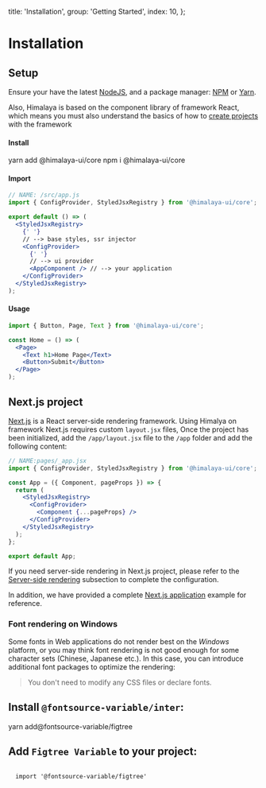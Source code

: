 
  title: 'Installation',
  group: 'Getting Started',
  index: 10,
};

# Installation

## Setup

Ensure your have the latest [NodeJS](https://nodejs.org/en/download/),
and a package manager: [NPM](https://www.npmjs.com/) or [Yarn](https://yarnpkg.com/).

Also, Himalaya is based on the component library of framework React, which means you must also understand the basics of how to [create projects](https://reactjs.org/docs/hello-world.html) with the framework

<h4>
  <Dot type="success">Install</Dot>
</h4>

<Tabs initialValue="yarn" hideDivider hideBorder align="flex-end" mt="-46px">
  <Tabs.Item label="Yarn" value="yarn">
    <Snippet>yarn add @himalaya-ui/core</Snippet>
  </Tabs.Item>
  <Tabs.Item label="Npm" value="npm">
    <Snippet>npm i @himalaya-ui/core</Snippet>
  </Tabs.Item>
</Tabs>
<Spacer h={0.5} />
<h4>
  <Dot type="success">Import</Dot>
</h4>

```jsx
// NAME: /src/app.js
import { ConfigProvider, StyledJsxRegistry } from '@himalaya-ui/core';

export default () => (
  <StyledJsxRegistry>
    {' '}
    // --> base styles, ssr injector
    <ConfigProvider>
      {' '}
      // --> ui provider
      <AppComponent /> // --> your application
    </ConfigProvider>
  </StyledJsxRegistry>
);
```

<Spacer h={0} mb="8px" />
<h4>
  <Dot type="success">Usage</Dot>
</h4>

```jsx
import { Button, Page, Text } from '@himalaya-ui/core';

const Home = () => (
  <Page>
    <Text h1>Home Page</Text>
    <Button>Submit</Button>
  </Page>
);
```

## Next.js project

[Next.js](https://nextjs.org/) is a React server-side rendering framework. Using Himalya on framework Next.js requires custom `layout.jsx` files,
Once the project has been initialized, add the `/app/layout.jsx` file to the `/app` folder and add the following content:

```jsx
// NAME:pages/_app.jsx
import { ConfigProvider, StyledJsxRegistry } from '@himalaya-ui/core';

const App = ({ Component, pageProps }) => {
  return (
    <StyledJsxRegistry>
      <ConfigProvider>
        <Component {...pageProps} />
      </ConfigProvider>
    </StyledJsxRegistry>
  );
};

export default App;
```

If you need server-side rendering in Next.js project,
please refer to the [Server-side rendering](/guide/server-render) subsection to complete the configuration.

In addition, we have provided a complete [Next.js application](https://github.com/red-ninjas/landing-page) example for reference.

### Font rendering on Windows

Some fonts in Web applications do not render best on the _Windows_ platform, or you may think font rendering is not good enough for some character sets (Chinese, Japanese etc.). In this case, you can introduce additional font packages to optimize the rendering:

> You don't need to modify any CSS files or declare fonts.

## Install `@fontsource-variable/inter`:

<Snippet>yarn add@fontsource-variable/figtree</Snippet>

## Add `Figtree Variable` to your project:

<Code block my={0} width="100%">
  <span className="token keyword module">import</span> <span className="token string">'@fontsource-variable/figtree'</span>
</Code>
